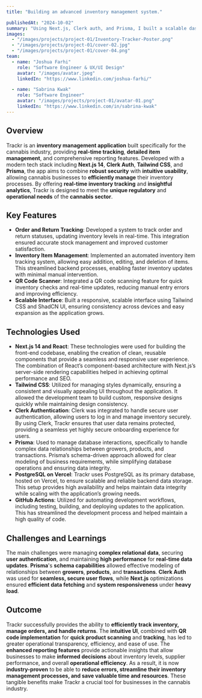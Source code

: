 ```yaml
---
title: "Building an advanced inventory management system."

publishedAt: "2024-10-02"
summary: "Using Next.js, Clerk auth, and Prisma, I built a scalable dashboard for inventory management."
images:
  - "/images/projects/project-01/Inventory-Tracker-Poster.png"
  - "/images/projects/project-01/cover-02.jpg"
  - "/images/projects/project-01/cover-04.png"
team:
  - name: "Joshua Farhi"
    role: "Software Engineer & UX/UI Design"
    avatar: "/images/avatar.jpeg"
    linkedIn: "https://www.linkedin.com/joshua-farhi/"

  - name: "Sabrina Kwak"
    role: "Software Engineer"
    avatar: "/images/projects/project-01/avatar-01.png"
    linkedIn: "https://www.linkedin.com/in/sabrina-kwak"
---
```


## Overview

Trackr is an **inventory management application** built specifically for the cannabis industry, providing **real-time tracking**, **detailed item management**, and comprehensive reporting features. Developed with a modern tech stack including **Next.js 14**, **Clerk Auth**, **Tailwind CSS**, and **Prisma**, the app aims to combine **robust security** with **intuitive usability**, allowing cannabis businesses to **efficiently manage** their inventory processes. By offering **real-time inventory tracking** and **insightful analytics**, Trackr is designed to meet the **unique regulatory** and **operational needs** of the **cannabis sector**.


## Key Features

- **Order and Return Tracking**: Developed a system to track order and return statuses, updating inventory levels in real-time. This integration ensured accurate stock management and improved customer satisfaction.
- **Inventory Item Management**: Implemented an automated inventory item tracking system, allowing easy addition, editing, and deletion of items. This streamlined backend processes, enabling faster inventory updates with minimal manual intervention.
- **QR Code Scanner**: Integrated a QR code scanning feature for quick inventory checks and real-time updates, reducing manual entry errors and improving efficiency.
- **Scalable Interface**: Built a responsive, scalable interface using Tailwind CSS and ShadCN UI, ensuring consistency across devices and easy expansion as the application grows.

## Technologies Used

- **Next.js 14 and React**: These technologies were used for building the front-end codebase, enabling the creation of clean, reusable components that provide a seamless and responsive user experience. The combination of React’s component-based architecture with Next.js’s server-side rendering capabilities helped in achieving optimal performance and SEO.
- **Tailwind CSS**: Utilized for managing styles dynamically, ensuring a consistent and visually appealing UI throughout the application. It allowed the development team to build custom, responsive designs quickly while maintaining design consistency.
- **Clerk Authentication**: Clerk was integrated to handle secure user authentication, allowing users to log in and manage inventory securely. By using Clerk, Trackr ensures that user data remains protected, providing a seamless yet highly secure onboarding experience for users.
- **Prisma**: Used to manage database interactions, specifically to handle complex data relationships between growers, products, and transactions. Prisma’s schema-driven approach allowed for clear modeling of business requirements, while simplifying database operations and ensuring data integrity.
- **PostgreSQL on Vercel**: Trackr uses PostgreSQL as its primary database, hosted on Vercel, to ensure scalable and reliable backend data storage. This setup provides high availability and helps maintain data integrity while scaling with the application’s growing needs.
- **GitHub Actions**: Utilized for automating development workflows, including testing, building, and deploying updates to the application. This has streamlined the development process and helped maintain a high quality of code.

## Challenges and Learnings

The main challenges were managing **complex relational data**, securing **user authentication**, and maintaining **high performance** for **real-time data updates**. **Prisma**'s **schema capabilities** allowed effective modeling of relationships between **growers**, **products**, and **transactions**. **Clerk Auth** was used for **seamless, secure user flows**, while **Next.js** optimizations ensured **efficient data fetching** and **system responsiveness** under **heavy load**.

## Outcome

Trackr successfully provides the ability to **efficiently track inventory, manage orders, and handle returns**. The **intuitive UI**, combined with **QR code implementation** for **quick product scanning** and **tracking**, has led to greater operational transparency, efficiency, and ease of use. The **enhanced reporting features** provide actionable insights that allow businesses to make **informed decisions** about inventory levels, supplier performance, and overall **operational efficiency**. As a result, it is now **industry-proven** to be able to **reduce errors, streamline their inventory management processes, and save valuable time and resources**. These tangible benefits make Trackr a crucial tool for businesses in the cannabis industry.

